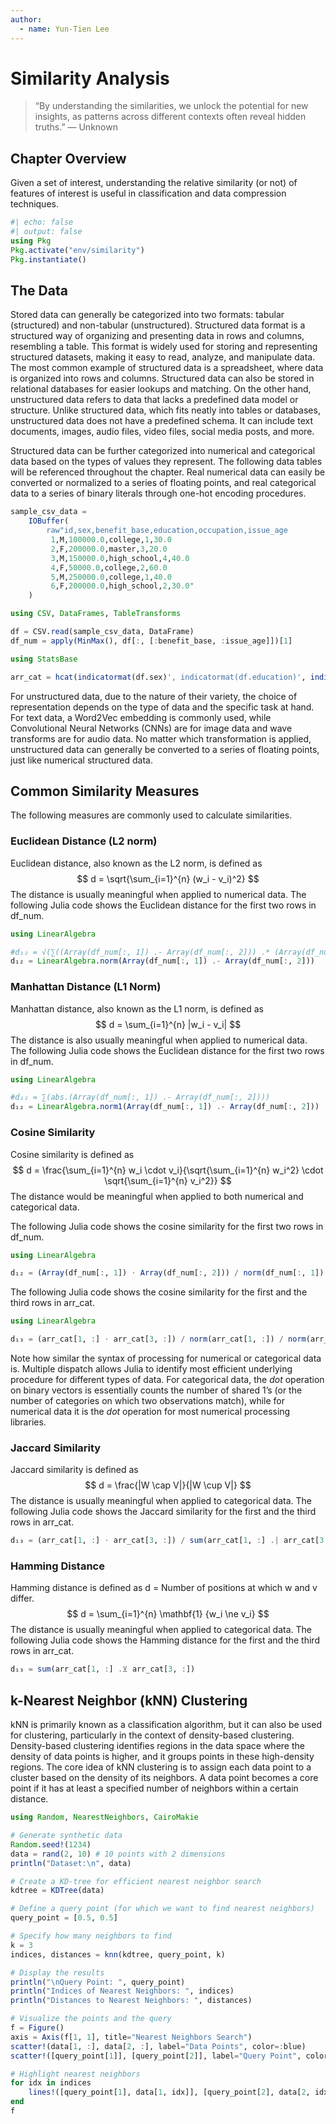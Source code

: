 ---
author:
  - name: Yun-Tien Lee
---

# Similarity Analysis {#sec-similarity}

> "By understanding the similarities, we unlock the potential for new insights, as patterns across different contexts often reveal hidden truths." — Unknown

## Chapter Overview

Given a set of interest, understanding the relative similarity (or not) of features of interest is useful in classification and data compression techniques.

```{julia}
#| echo: false
#| output: false
using Pkg
Pkg.activate("env/similarity")
Pkg.instantiate()
```

## The Data

Stored data can generally be categorized into two formats: tabular (structured) and non-tabular (unstructured). Structured data format is a structured way of organizing and presenting data in rows and columns, resembling a table. This format is widely used for storing and representing structured datasets, making it easy to read, analyze, and manipulate data. The most common example of structured data is a spreadsheet, where data is organized into rows and columns. Structured data can also be stored in relational databases for easier lookups and matching. On the other hand, unstructured data refers to data that lacks a predefined data model or structure. Unlike structured data, which fits neatly into tables or databases, unstructured data does not have a predefined schema. It can include text documents, images, audio files, video files, social media posts, and more.

Structured data can be further categorized into numerical and categorical data based on the types of values they represent. The following data tables will be referenced throughout the chapter. Real numerical data can easily be converted or normalized to a series of floating points, and real categorical data to a series of binary literals through one-hot encoding procedures.

```{julia}
sample_csv_data =
    IOBuffer(
        raw"id,sex,benefit_base,education,occupation,issue_age
         1,M,100000.0,college,1,30.0
         2,F,200000.0,master,3,20.0
         3,M,150000.0,high_school,4,40.0
         4,F,50000.0,college,2,60.0
         5,M,250000.0,college,1,40.0
         6,F,200000.0,high_school,2,30.0"
    )
```

```{julia}
using CSV, DataFrames, TableTransforms

df = CSV.read(sample_csv_data, DataFrame)
df_num = apply(MinMax(), df[:, [:benefit_base, :issue_age]])[1]
```

```{julia}
using StatsBase

arr_cat = hcat(indicatormat(df.sex)', indicatormat(df.education)', indicatormat(df.occupation)')
```

For unstructured data, due to the nature of their variety, the choice of representation depends on the type of data and the specific task at hand. For text data, a Word2Vec embedding is commonly used, while Convolutional Neural Networks (CNNs) are for image data and wave transforms are for audio data. No matter which transformation is applied, unstructured data can generally be converted to a series of floating points, just like numerical structured data.

## Common Similarity Measures

The following measures are commonly used to calculate similarities.

### Euclidean Distance (L2 norm)

Euclidean distance, also known as the L2 norm, is defined as
$$
d = \sqrt{\sum_{i=1}^{n} (w_i - v_i)^2}
$$
The distance is usually meaningful when applied to numerical data. The following Julia code shows the Euclidean distance for the first two rows in df_num.

```{julia}
using LinearAlgebra

#d₁₂ = √(∑((Array(df_num[:, 1]) .- Array(df_num[:, 2])) .* (Array(df_num[:, 1]) .- Array(df_num[:, 2]))))
d₁₂ = LinearAlgebra.norm(Array(df_num[:, 1]) .- Array(df_num[:, 2]))
```

### Manhattan Distance (L1 Norm)

Manhattan distance, also known as the L1 norm, is defined as
$$
d = \sum_{i=1}^{n} |w_i - v_i|
$$
The distance is also usually meaningful when applied to numerical data. The following Julia code shows the Euclidean distance for the first two rows in df_num.

```{julia}
using LinearAlgebra

#d₁₂ = ∑(abs.(Array(df_num[:, 1]) .- Array(df_num[:, 2])))
d₁₂ = LinearAlgebra.norm1(Array(df_num[:, 1]) .- Array(df_num[:, 2]))
```

### Cosine Similarity

Cosine similarity is defined as
$$
d = \frac{\sum_{i=1}^{n} w_i \cdot v_i}{\sqrt{\sum_{i=1}^{n} w_i^2} \cdot \sqrt{\sum_{i=1}^{n} v_i^2}}
$$
The distance would be meaningful when applied to both numerical and categorical data.

The following Julia code shows the cosine similarity for the first two rows in df_num.

```{julia}
using LinearAlgebra

d₁₂ = (Array(df_num[:, 1]) ⋅ Array(df_num[:, 2])) / norm(df_num[:, 1]) / norm(df_num[:, 2])
```

The following Julia code shows the cosine similarity for the first and the third rows in arr_cat.

```{julia}
using LinearAlgebra

d₁₃ = (arr_cat[1, :] ⋅ arr_cat[3, :]) / norm(arr_cat[1, :]) / norm(arr_cat[3, :])
```

Note how similar the syntax of processing for numerical or categorical data is. Multiple dispatch allows Julia to identify most efficient underlying procedure for different types of data. For categorical data, the $dot$ operation on binary vectors is essentially counts the number of shared 1's (or the number of categories on which two observations match), while for numerical data it is the $dot$ operation for most numerical processing libraries.

### Jaccard Similarity

Jaccard similarity is defined as
$$
d = \frac{|W \cap V|}{|W \cup V|}
$$
The distance is usually meaningful when applied to categorical data. The following Julia code shows the Jaccard similarity for the first and the third rows in arr_cat.

```{julia}
d₁₃ = (arr_cat[1, :] ⋅ arr_cat[3, :]) / sum(arr_cat[1, :] .| arr_cat[3, :])
```

### Hamming Distance

Hamming distance is defined as d = Number of positions at which w and v differ.
$$
d = \sum_{i=1}^{n} \mathbf{1} {w_i \ne v_i}
$$
The distance is usually meaningful when applied to categorical data. The following Julia code shows the Hamming distance for the first and the third rows in arr_cat.

```{julia}
d₁₃ = sum(arr_cat[1, :] .⊻ arr_cat[3, :])
```

## k-Nearest Neighbor (kNN) Clustering

kNN is primarily known as a classification algorithm, but it can also be used for clustering, particularly in the context of density-based clustering. Density-based clustering identifies regions in the data space where the density of data points is higher, and it groups points in these high-density regions. The core idea of kNN clustering is to assign each data point to a cluster based on the density of its neighbors. A data point becomes a core point if it has at least a specified number of neighbors within a certain distance.

```{julia}
using Random, NearestNeighbors, CairoMakie

# Generate synthetic data
Random.seed!(1234)
data = rand(2, 10) # 10 points with 2 dimensions
println("Dataset:\n", data)

# Create a KD-tree for efficient nearest neighbor search
kdtree = KDTree(data)

# Define a query point (for which we want to find nearest neighbors)
query_point = [0.5, 0.5]

# Specify how many neighbors to find
k = 3
indices, distances = knn(kdtree, query_point, k)

# Display the results
println("\nQuery Point: ", query_point)
println("Indices of Nearest Neighbors: ", indices)
println("Distances to Nearest Neighbors: ", distances)

# Visualize the points and the query
f = Figure()
axis = Axis(f[1, 1], title="Nearest Neighbors Search")
scatter!(data[1, :], data[2, :], label="Data Points", color=:blue)
scatter!([query_point[1]], [query_point[2]], label="Query Point", color=:red, marker=:cross, markersize=10)

# Highlight nearest neighbors
for idx in indices
    lines!([query_point[1], data[1, idx]], [query_point[2], data[2, idx]], color=:black)
end
f
```
